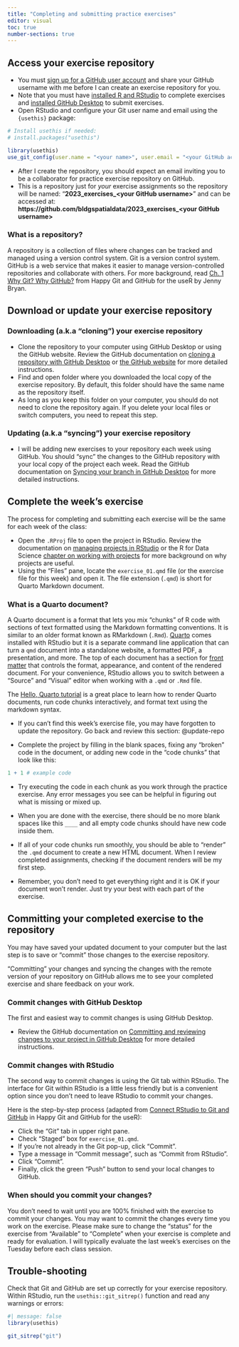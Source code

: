 ```yaml
---
title: "Completing and submitting practice exercises"
editor: visual
toc: true
number-sections: true
---
```


## Access your exercise repository

-   You must [sign up for a GitHub user account](https://github.com/signup) and share your GitHub username with me before I can create an exercise repository for you.
-  Note that you must have [installed R and RStudio](https://posit.co/download/rstudio-desktop/) to complete exercises and [installed GitHub Desktop](https://desktop.github.com/) to submit exercises.
-   Open RStudio and configure your Git user name and email using the `{usethis}` package:
 
```r
# Install usethis if needed:
# install.packages("usethis")

library(usethis)
use_git_config(user.name = "<your name>", user.email = "<your GitHub account email>")
```

-   After I create the repository, you should expect an email inviting you to be a collaborator for practice exercise repository on GitHub.
-   This is a repository just for *your* exercise assignments so the repository will be named: "**2023_exercises\_\<your GitHub username\>**" and can be accessed at: **https://github.com/bldgspatialdata/2023_exercises\_\<your GitHub username\>**

::: {.callout-tip collapse="false" appearance="default" icon="true"}
### What is a repository?

A repository is a collection of files where changes can be tracked and managed using a version control system. Git is a version control system. GitHub is a web service that makes it easier to manage version-controlled repositories and collaborate with others. For more background, read [Ch. 1 Why Git? Why GitHub?](https://happygitwithr.com/big-picture) from Happy Git and GitHub for the useR by Jenny Bryan.
:::

## Download or update your exercise repository

### Downloading (a.k.a "cloning") your exercise repository

-   Clone the repository to your computer using GitHub Desktop or using the GitHub website. Review the GitHub documentation on [cloning a repository with GitHub Desktop](https://docs.github.com/en/desktop/contributing-and-collaborating-using-github-desktop/adding-and-cloning-repositories/cloning-and-forking-repositories-from-github-desktop) or [the GitHub website](https://docs.github.com/en/desktop/contributing-and-collaborating-using-github-desktop/adding-and-cloning-repositories/cloning-a-repository-from-github-to-github-desktop) for more detailed instructions.
-   Find and open folder where you downloaded the local copy of the exercise repository. By default, this folder should have the same name as the repository itself.
-   As long as you keep this folder on your computer, you should do not need to clone the repository again. If you delete your local files or switch computers, you need to repeat this step.

### Updating (a.k.a "syncing") your exercise repository {#update-repo}

-   I will be adding new exercises to your repository each week using GitHub. You should "sync" the changes to the GitHub repository with your local copy of the project each week. Read the GitHub documentation on [Syncing your branch in GitHub Desktop](https://docs.github.com/en/desktop/contributing-and-collaborating-using-github-desktop/keeping-your-local-repository-in-sync-with-github/syncing-your-branch-in-github-desktop) for more detailed instructions.

## Complete the week's exercise

The process for completing and submitting each exercise will be the same for each week of the class:

-   Open the `.RProj` file to open the project in RStudio. Review the documentation on [managing projects in RStudio](https://support.posit.co/hc/en-us/articles/200526207-Using-RStudio-Projects) or the R for Data Science [chapter on working with projects](https://r4ds.hadley.nz/workflow-scripts#projects) for more background on why projects are useful.
-   Using the "Files" pane, locate the `exercise_01.qmd` file (or the exercise file for this week) and open it. The file extension (`.qmd`) is short for Quarto Markdown document.

::: {.callout-tip collapse="false" appearance="default" icon="true"}
### What is a Quarto document?

A Quarto document is a format that lets you mix "chunks" of R code with sections of text formatted using the Markdown formatting conventions. It is similar to an older format known as RMarkdown (`.Rmd`). [Quarto](https://quarto.org/) comes installed with RStudio but it is a separate command line application that can turn a `qmd` document into a standalone website, a formatted PDF, a presentation, and more. The top of each document has a section for [front matter](https://quarto.org/docs/authoring/front-matter.html) that controls the format, appearance, and content of the rendered document. For your convenience, RStudio allows you to switch between a "Source" and "Visual" editor when working with a `.qmd` or `.Rmd` file.

The [Hello, Quarto tutorial](https://quarto.org/docs/get-started/hello/rstudio.html) is a great place to learn how to render Quarto documents, run code chunks interactively, and format text using the markdown syntax.
:::

-   If you can't find this week's exercise file, you may have forgotten to update the repository. Go back and review this section: @update-repo

-   Complete the project by filling in the blank spaces, fixing any "broken" code in the document, or adding new code in the "code chunks" that look like this:

```r
1 + 1 # example code
```

-   Try executing the code in each chunk as you work through the practice exercise. Any error messages you see can be helpful in figuring out what is missing or mixed up.

-   When you are done with the exercise, there should be no more blank spaces like this `____` and all empty code chunks should have new code inside them.

-   If all of your code chunks run smoothly, you should be able to "render" the `.qmd` document to create a new HTML document. When I review completed assignments, checking if the document renders will be my first step.

-   Remember, you don't need to get everything right and it is OK if your document won't render. Just try your best with each part of the exercise.

## Committing your completed exercise to the repository

You may have saved your updated document to your computer but the last step is to save or "commit" those changes to the exercise repository.

"Committing" your changes and syncing the changes with the remote version of your repository on GitHub allows me to see your completed exercise and share feedback on your work.

### Commit changes with GitHub Desktop

The first and easiest way to commit changes is using GitHub Desktop.

- Review the GitHub documentation on [Committing and reviewing changes to your project in GitHub Desktop](https://docs.github.com/en/desktop/contributing-and-collaborating-using-github-desktop/making-changes-in-a-branch/committing-and-reviewing-changes-to-your-project-in-github-desktop) for more detailed instructions.

### Commit changes with RStudio

The second way to commit changes is using the Git tab within RStudio. The interface for Git within RStudio is a little less friendly but is a convenient option since you don't need to leave RStudio to commit your changes.

Here is the step-by-step process (adapted from [Connect RStudio to Git and GitHub](https://happygitwithr.com/rstudio-git-github) in Happy Git and GitHub for the useR):

-   Click the "Git" tab in upper right pane.
-   Check "Staged" box for `exercise_01.qmd`.
-   If you're not already in the Git pop-up, click "Commit".
-   Type a message in "Commit message", such as "Commit from RStudio".
-   Click "Commit".
-   Finally, click the green "Push" button to send your local changes to GitHub.

:::{.callout-note collapse="false" appearance="default" icon="true"}
### When should you commit your changes?

You don't need to wait until you are 100% finished with the exercise to commit your changes. You may want to commit the changes every time you work on the exercise.
Please make sure to change the "status" for the exercise from "Available" to "Complete" when your exercise is complete and ready for evaluation. I will typically evaluate the last week's exercises on the Tuesday before each class session.
:::

## Trouble-shooting

Check that Git and GitHub are set up correctly for your exercise repository. Within RStudio, run the `usethis::git_sitrep()` function and read any warnings or errors:

```r
#| message: false
library(usethis)

git_sitrep("git")
```

